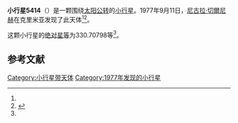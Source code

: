 {{Infobox planet
| bgcolour = #FFFFC0
| name = 5414 Sokolov
| symbol = 
| image = 
| caption = 
| discovery = yes
| discovery_ref = 
| discoverer = [[尼古拉·切爾尼赫|尼古拉·切爾尼赫]]
| discovery_site = [[克里米亚|克里米亚]] 
| discovered = 1977年9月11日
| designations = yes
| mp_name = 
| named_after = 
| alt_names = 1977 RW6/ 1975 EP5 / 1982 SM4
| mp_category = [[主带小行星|主带小行星]]
| orbit_ref = <ref name="a">[http://ssd.jpl.nasa.gov/sbdb.cgi?sstr=5414 5414 Sokolov] {{Wayback|url=http://ssd.jpl.nasa.gov/sbdb.cgi?sstr=5414 |date=20210903174246 }}，小行星數據庫瀏覽器（JPL Small-Body Database Browser）－[[美国国家航空航天局|美国国家航空航天局]]喷气推进实验室</ref>
| epoch = 2456400.5 (2013年4月18日更新)
| aphelion = {{convert|3.1339605|AU|km|3|abbr=on|lk=out}}
| perihelion = {{convert|2.6438939|AU|km|3|abbr=on}}
| semimajor = {{convert|2.8889272|AU|km|3|abbr=on}}
| eccentricity = 0.0848181
| period = 1793.508039 [[日|日]]<br />4.91[[儒略年|儒略年]]
| avg_speed = 
| inclination = 2.09935
| asc_node = 23.77371
| mean_anomaly = 
| arg_peri = 330.70798
| satellites = 
| physical_characteristics = yes
| dimensions = 
| mass = 
| density = 
| surface_grav = 
| escape_velocity = 
| sidereal_day = 
| axial_tilt = 
| pole_ecliptic_lat = 
| pole_ecliptic_lon = 
| albedo = 
| temperatures= 
| temp_name1 = 
| mean_temp_1 = 
| max_temp_1 = 
| temp_name2 = 
| max_temp_2 = 
| spectral_type = 
| abs_magnitude = 330.70798
}}

'''小行星5414'''（{{lang-en|5414 Sokolov}}）是一颗围绕[[太阳|太阳]][[公转|公转]]的[[小行星|小行星]]。1977年9月11日，[[尼古拉·切爾尼赫|尼古拉·切爾尼赫]]在克里米亚发现了此天体<ref name="a" /><ref>{{cite news|title=小行星列表|url=http://cfa-www.harvard.edu/iau/lists/NumberedMPs.txt|accessdate=2013-07-08|newspaper=哈佛大学|archive-date=2008-05-17|archive-url=https://web.archive.org/web/20080517010638/http://cfa-www.harvard.edu/iau/lists/NumberedMPs.txt|dead-url=no}}</ref>。

这颗小行星的[[绝对星等|绝对星等]]为330.70798等<ref name="a" />。

==参考文献==
{{reflist}}
{{Minor Planet Number|[[小行星5413|小行星5413]]|[[小行星5415|小行星5415]]}}

{{小天体}}

[[Category:小行星带天体|Category:小行星带天体]]
[[Category:1977年发现的小行星|Category:1977年发现的小行星]]

{{asteroid-stub}}